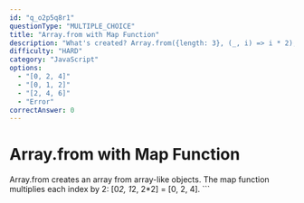 ```yaml
---
id: "q_o2p5q8r1"
questionType: "MULTIPLE_CHOICE"
title: "Array.from with Map Function"
description: "What's created? Array.from({length: 3}, (_, i) => i * 2);"
difficulty: "HARD"
category: "JavaScript"
options:
  - "[0, 2, 4]"
  - "[0, 1, 2]"
  - "[2, 4, 6]"
  - "Error"
correctAnswer: 0
---
```


# Array.from with Map Function

Array.from creates an array from array-like objects. The map function multiplies each index by 2: [0*2, 1*2, 2*2] = [0, 2, 4].
\`\`\`

